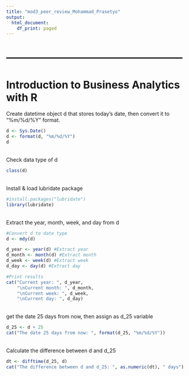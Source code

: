 ```yaml
---
title: "mod3_peer_review_Mohammad_Prasetyo"
output:
  html_document:
    df_print: paged
---
```


# ---------------------------------------------------
# Introduction to Business Analytics with R 
Create datetime object d that stores today's date, then convert it to "%m/%d/%Y" format.
```r
d <- Sys.Date()
d <- format(d, "%m/%d/%Y")
d
```
\
Check data type of d
```r
class(d)
```
\
Install & load lubridate package
```r
#install.packages("lubridate")
library(lubridate)
```

\
Extract the year, month, week, and day from d
```r
#Convert d to date type
d <- mdy(d)

d_year <- year(d) #Extract year
d_month <- month(d) #Extract month
d_week <- week(d) #Extract week
d_day <- day(d) #Extract day

#Print results
cat("Current year: ", d_year, 
    "\nCurrent month: ", d_month,
    "\nCurrent week: ", d_week,
    "\nCurrent day: ", d_day)
```
\
get the date 25 days from now, then assign as d_25 variable
```r
d_25 <- d + 25
cat("The date 25 days from now: ", format(d_25, "%m/%d/%Y"))
```
\
Calculate the difference between d and d_25
```r
dt <- difftime(d_25, d)
cat("The difference between d and d_25: ", as.numeric(dt), " days")
```


